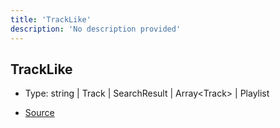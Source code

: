 ```yaml
---
title: 'TrackLike'
description: 'No description provided'
---
```


## TrackLike

- Type: string \| Track \| SearchResult \| Array\<Track> \| Playlist

- [Source](https://github.com/androz2091/discord-player/blob/ce04b3f4c6671029ce4d4aa9090e56ac7e7f5666/packages/discord-player/src/Player.ts#L55)
